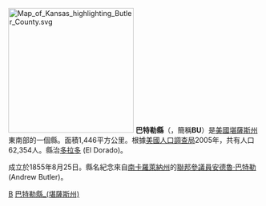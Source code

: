 {{Otheruses|巴特勒縣|subject=美國堪薩斯州的一個縣|other=同名的縣}}
[[File:Map_of_Kansas_highlighting_Butler_County.svg|250px]]
'''巴特勒縣'''（{{lang-en|Butler County}}，簡稱'''BU'''）是[[美國|美國]][[堪薩斯州|堪薩斯州]]東南部的一個縣。面積1,446平方公里。根據[[美國人口調查局|美國人口調查局]]2005年，共有人口62,354人。縣治[[多拉多_(堪薩斯州)|多拉多]] (El Dorado)。

成立於1855年8月25日。縣名紀念來自[[南卡羅萊納州|南卡羅萊納州]]的[[美國參議院|聯邦參議員]][[安德魯·巴特勒|安德魯·巴特勒]] (Andrew Butler)。

{{巴特勒縣 (堪薩斯州)}}
{{Kansas-stub}}
[[Category:堪萨斯州行政区划|B]]
[[Category:巴特勒縣_(堪薩斯州)|]]